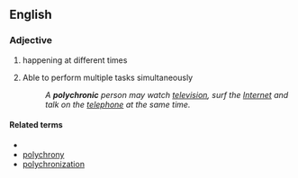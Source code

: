 ==English==

===Adjective===
{{en-adj}}

# happening at different times
# {{lb|en|of a person}} Able to perform multiple tasks simultaneously
#: ''A '''polychronic''' person may watch [[television]], surf the [[Internet]] and talk on the [[telephone]] at the same time.''

====Related terms====
* {{l|en|polychronicity}}
* [[polychrony]]
* [[polychronization]]
